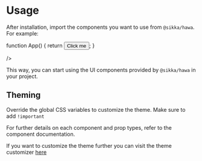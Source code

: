 

<Meta title="Usage" />

# Usage

After installation, import the components you want to use from `@sikka/hawa`. For example:

<Unstyled>
  <WrappedCodeBlock
  lang="jsx"
    code={`import { Button } from "@sikka/hawa";
    
function App() {
  return <Button>Click me</Button>;
}

  />
</Unstyled>

This way, you can start using the UI components provided by `@sikka/hawa` in your project.

## Theming

Override the global CSS variables to customize the theme. Make sure to add `!important`

<Unstyled>
  <WrappedCodeBlock
  lang='css'
    code={`@layer base {
 :root {
    --background: 0 0% 100%;
    --foreground: 240 10% 3.9%;
    --card: 210 50% 98%;
    --card-foreground: 240 10% 3.9%;
    --popover: 0 0% 100%;
    --popover-foreground: 240 10% 3.9%;
    --primary: 240 5.9% 10%;
    --primary-foreground: 0 0% 98%;
    --secondary: 240 4.8% 95.9%;
    --secondary-foreground: 240 5.9% 10%;
    --muted: 240 4.8% 95.9%;
    --muted-foreground: 240 3.8% 46.1%;
    --accent: 240 4.8% 95.9%;
    --accent-foreground: 240 5.9% 10%;
    --destructive: 0 72.22% 50.59%;
    --destructive-foreground: 0 0% 98%;
    --info: 209 62% 50%;
    --info-foreground: 0 0% 98%;
    --success: 148 48% 43%;
    --success-foreground: 0 0% 98%;
    --warning: 24 75% 50%;
    --warning-foreground: 0 0% 98%;
    --error: 0 84.2% 60.2%;
    --error-foreground: 0 0% 98%;
    --border: 240 5.9% 90%;
    --input: 240 5.9% 90%;
    --ring: 240 5% 64.9%;
    --radius: 0.5rem;
    --radius-inner: calc(var(--radius) - calc(var(--radius) / 3));
  }
  .dark {
    --background: 240 10% 3.9%;
    --foreground: 0 0% 98%;
    --card: 0 0% 2%;
    --card-foreground: 0 0% 98%;
    --popover: 240 10% 3.9%;
    --popover-foreground: 0 0% 98%;
    --primary: 0 0% 98%;
    --primary-foreground: 240 5.9% 10%;
    --secondary: 240 3.7% 15.9%;
    --secondary-foreground: 0 0% 98%;
    --muted: 240 3.7% 15.9%;
    --muted-foreground: 240 5% 64.9%;
    --accent: 240 3.7% 15.9%;
    --accent-foreground: 0 0% 98%;
    --destructive: 0 62.8% 30.6%;
    --destructive-foreground: 0 85.7% 97.3%;
    --border: 240 3.7% 15.9%;
    --input: 240 3.7% 15.9%;
    --ring: 240 4.9% 83.9%;
  }
}`}
/>

</Unstyled>

For further details on each component and prop types, refer to the component documentation.

If you want to customize the theme further you can visit the theme customizer [here](https://hawa.style/theme)
